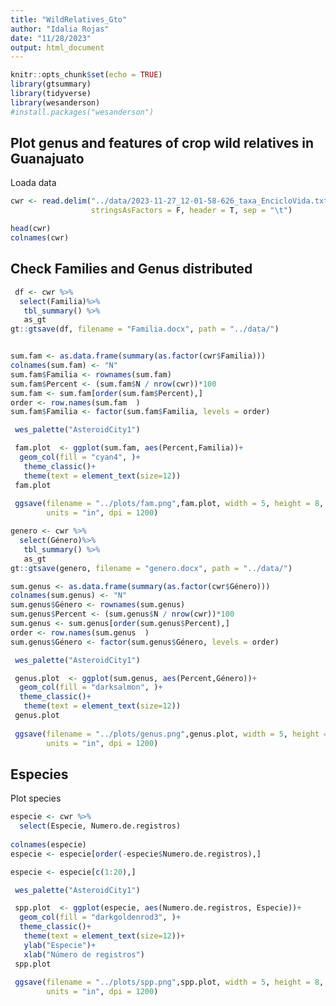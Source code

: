 ```yaml
---
title: "WildRelatives_Gto"
author: "Idalia Rojas"
date: "11/28/2023"
output: html_document
---
```


```r
knitr::opts_chunk$set(echo = TRUE)
library(gtsummary)
library(tidyverse)
library(wesanderson)
#install.packages("wesanderson")

```

## Plot genus and features of crop wild relatives in Guanajuato

Loada data

```r

cwr <- read.delim("../data/2023-11-27_12-01-58-626_taxa_EncicloVida.txt",
                  stringsAsFactors = F, header = T, sep = "\t")

head(cwr)
colnames(cwr)
```

## Check Families and Genus distributed



```r
 

 df <- cwr %>% 
  select(Familia)%>%
   tbl_summary() %>% 
   as_gt
gt::gtsave(df, filename = "Familia.docx", path = "../data/")


sum.fam <- as.data.frame(summary(as.factor(cwr$Familia)))
colnames(sum.fam) <- "N"
sum.fam$Familia <- rownames(sum.fam)
sum.fam$Percent <- (sum.fam$N / nrow(cwr))*100
sum.fam <- sum.fam[order(sum.fam$Percent),]
order <- row.names(sum.fam  )
sum.fam$Familia <- factor(sum.fam$Familia, levels = order)

 wes_palette("AsteroidCity1")

 fam.plot  <- ggplot(sum.fam, aes(Percent,Familia))+
  geom_col(fill = "cyan4", )+
   theme_classic()+
   theme(text = element_text(size=12))
 fam.plot
 
 ggsave(filename = "../plots/fam.png",fam.plot, width = 5, height = 8,
        units = "in", dpi = 1200)


```

```r

genero <- cwr %>% 
  select(Género)%>%
   tbl_summary() %>% 
   as_gt
gt::gtsave(genero, filename = "genero.docx", path = "../data/")

sum.genus <- as.data.frame(summary(as.factor(cwr$Género)))
colnames(sum.genus) <- "N"
sum.genus$Género <- rownames(sum.genus)
sum.genus$Percent <- (sum.genus$N / nrow(cwr))*100
sum.genus <- sum.genus[order(sum.genus$Percent),]
order <- row.names(sum.genus  )
sum.genus$Género <- factor(sum.genus$Género, levels = order)

 wes_palette("AsteroidCity1")

 genus.plot  <- ggplot(sum.genus, aes(Percent,Género))+
  geom_col(fill = "darksalmon", )+
  theme_classic()+
   theme(text = element_text(size=12))
 genus.plot
 
 ggsave(filename = "../plots/genus.png",genus.plot, width = 5, height = 8,
        units = "in", dpi = 1200)

```
## Especies

Plot species

```r

especie <- cwr %>% 
  select(Especie, Numero.de.registros) 
  
colnames(especie)
especie <- especie[order(-especie$Numero.de.registros),]

especie <- especie[c(1:20),]

 wes_palette("AsteroidCity1")

 spp.plot  <- ggplot(especie, aes(Numero.de.registros, Especie))+
  geom_col(fill = "darkgoldenrod3", )+
  theme_classic()+
   theme(text = element_text(size=12))+
   ylab("Especie")+
   xlab("Número de registros")
 spp.plot
 
 ggsave(filename = "../plots/spp.png",spp.plot, width = 5, height = 8,
        units = "in", dpi = 1200)

```
